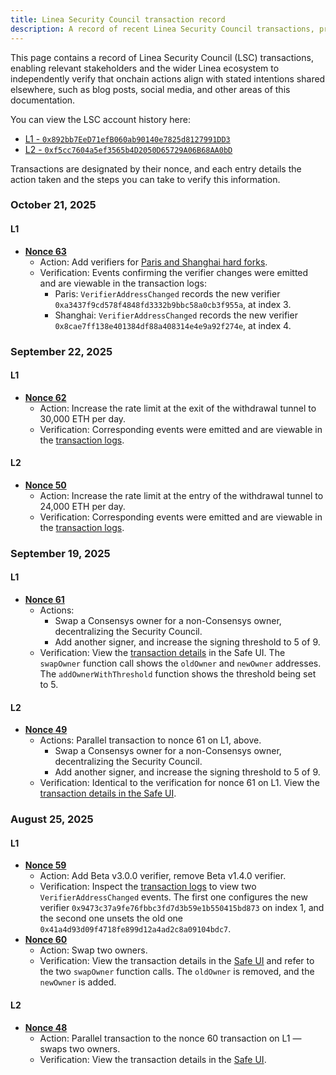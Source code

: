 ```yaml
---
title: Linea Security Council transaction record
description: A record of recent Linea Security Council transactions, provided for transparency.
---
```


This page contains a record of Linea Security Council (LSC) transactions, enabling relevant
stakeholders and the wider Linea ecosystem to independently verify that onchain actions align with
stated intentions shared elsewhere, such as blog posts, social media, and other areas of this 
documentation.

You can view the LSC account history here:
- [L1 - `0x892bb7EeD71efB060ab90140e7825d8127991DD3`](https://app.safe.global/transactions/history?safe=eth:0x892bb7EeD71efB060ab90140e7825d8127991DD3)
- [L2 - `0xf5cc7604a5ef3565b4D2050D65729A06B68AA0bD`](https://app.safe.global/transactions/history?safe=linea:0xf5cc7604a5ef3565b4D2050D65729A06B68AA0bD)

Transactions are designated by their nonce, and each entry details the action taken and the steps
you can take to verify this information. 

### October 21, 2025

#### L1

- **[Nonce 63](https://app.safe.global/transactions/tx?safe=eth:0x892bb7EeD71efB060ab90140e7825d8127991DD3&id=multisig_0x892bb7EeD71efB060ab90140e7825d8127991DD3_0x387e7e211a2b894c778b74d19b924b6b4c0ac1532075c1d1354e16b56909db16)**
  - Action: Add verifiers for [Paris and Shanghai hard forks](./release-notes.mdx#beta-v4).
  - Verification: Events confirming the verifier changes were emitted and are viewable in the 
  transaction logs:
    - Paris: `VerifierAddressChanged` records the new verifier `0xa3437f9cd578f4848fd3332b9bbc58a0cb3f955a`, at index 3.
    - Shanghai: `VerifierAddressChanged` records the new verifier `0x8cae7ff138e401384df88a408314e4e9a92f274e`, at index 4.

### September 22, 2025

#### L1

- **[Nonce 62](https://app.safe.global/transactions/tx?safe=eth:0x892bb7EeD71efB060ab90140e7825d8127991DD3&id=multisig_0x892bb7EeD71efB060ab90140e7825d8127991DD3_0xd8df1a8c092db6367d06ef4323cb7c90221caf215dd1b0d5025c8df99921e8ca)**
  - Action: Increase the rate limit at the exit of the withdrawal tunnel to 30,000 ETH per day.
  - Verification: Corresponding events were emitted and are viewable in the [transaction logs](https://etherscan.io/tx/0xf40eee2e37a3e163e4aeb8d037536e822db4e1ec55faceddad8a480a8c434217#eventlog).

#### L2

- **[Nonce 50](https://app.safe.global/transactions/tx?safe=linea:0xf5cc7604a5ef3565b4D2050D65729A06B68AA0bD&id=multisig_0xf5cc7604a5ef3565b4D2050D65729A06B68AA0bD_0x7423bafced8b2e2eba2b4b7226f0aefaa159095061eb713ffb48e47f00bbb32a)**
  - Action: Increase the rate limit at the entry of the withdrawal tunnel to 24,000 ETH per day.
  - Verification: Corresponding events were emitted and are viewable in the [transaction logs](https://lineascan.build/tx/0x7eec6a5e37602b56f5e79c2044cfea34672f0a018269008956d8a39cf968cf9a#eventlog).

### September 19, 2025

#### L1

- **[Nonce 61](https://app.safe.global/transactions/tx?safe=eth:0x892bb7EeD71efB060ab90140e7825d8127991DD3&id=multisig_0x892bb7EeD71efB060ab90140e7825d8127991DD3_0x3a4ce0ce409592d09f6a46cb2c96de57c0fbbf410225d2af9f181572d2d2c5a0)**
  - Actions: 
    - Swap a Consensys owner for a non-Consensys owner, decentralizing the Security Council.
    - Add another signer, and increase the signing threshold to 5 of 9.
  - Verification: View the [transaction details](https://app.safe.global/transactions/tx?safe=eth:0x892bb7EeD71efB060ab90140e7825d8127991DD3&id=multisig_0x892bb7EeD71efB060ab90140e7825d8127991DD3_0x3a4ce0ce409592d09f6a46cb2c96de57c0fbbf410225d2af9f181572d2d2c5a0) 
  in the Safe UI. The `swapOwner` function call shows the `oldOwner` and `newOwner` addresses. The
  `addOwnerWithThreshold` function shows the threshold being set to 5.

#### L2

- **[Nonce 49](https://app.safe.global/transactions/tx?safe=linea:0xf5cc7604a5ef3565b4D2050D65729A06B68AA0bD&id=multisig_0xf5cc7604a5ef3565b4D2050D65729A06B68AA0bD_0xab693b8ec43b1fae1ac992e44998241175d2f9e5fa0ed40de7648e8899ea28ac)**
  - Actions: Parallel transaction to nonce 61 on L1, above.
    - Swap a Consensys owner for a non-Consensys owner, decentralizing the Security Council.
    - Add another signer, and increase the signing threshold to 5 of 9.
  - Verification: Identical to the verification for nonce 61 on L1. View the [transaction details in
  the Safe UI](https://app.safe.global/transactions/tx?safe=linea:0xf5cc7604a5ef3565b4D2050D65729A06B68AA0bD&id=multisig_0xf5cc7604a5ef3565b4D2050D65729A06B68AA0bD_0xab693b8ec43b1fae1ac992e44998241175d2f9e5fa0ed40de7648e8899ea28ac).

### August 25, 2025

#### L1

- **[Nonce 59](https://app.safe.global/transactions/tx?safe=eth:0x892bb7EeD71efB060ab90140e7825d8127991DD3&id=multisig_0x892bb7EeD71efB060ab90140e7825d8127991DD3_0x03d40006169ce14bf9a24c06b1225fd14a881ba7e4b675ad2b744f2927c35b14)**
  - Action: Add Beta v3.0.0 verifier, remove Beta v1.4.0 verifier.
  - Verification: Inspect the [transaction logs](https://etherscan.io/tx/0x36d74d86d98138526dfc70651d97f3824ac7eeb2f17c18b1460ea4f5ca845b34#eventlog) 
  to view two `VerifierAddressChanged` events. The first one configures the new verifier `0x9473c37a9fe76fbbc3fd7d3b59e1b550415bd873` 
  on index 1, and the second one unsets the old one `0x41a4d93d09f4718fe899d12a4ad2c8a09104bdc7`.
- **[Nonce 60](https://app.safe.global/transactions/tx?safe=eth:0x892bb7EeD71efB060ab90140e7825d8127991DD3&id=multisig_0x892bb7EeD71efB060ab90140e7825d8127991DD3_0x8cddecc98d567b961472e45e23127546db05a5ee4cf6bbc77de3eddc06db17e8)**
  - Action: Swap two owners.
  - Verification: View the transaction details in the [Safe UI](https://app.safe.global/transactions/tx?safe=eth:0x892bb7EeD71efB060ab90140e7825d8127991DD3&id=multisig_0x892bb7EeD71efB060ab90140e7825d8127991DD3_0x8cddecc98d567b961472e45e23127546db05a5ee4cf6bbc77de3eddc06db17e8)
  and refer to the two `swapOwner` function calls. The `oldOwner` is removed, and the `newOwner` is
  added.

#### L2

- **[Nonce 48](https://app.safe.global/transactions/tx?safe=linea:0xf5cc7604a5ef3565b4D2050D65729A06B68AA0bD&id=multisig_0xf5cc7604a5ef3565b4D2050D65729A06B68AA0bD_0xe8542eeb1abb8687eae6bf10a77aa181f0439d0f8b1e04e8eecd4b334abb9b87)**
  - Action: Parallel transaction to the nonce 60 transaction on L1 — swaps two owners. 
  - Verification: View the transaction details in the [Safe UI](https://app.safe.global/transactions/tx?safe=linea:0xf5cc7604a5ef3565b4D2050D65729A06B68AA0bD&id=multisig_0xf5cc7604a5ef3565b4D2050D65729A06B68AA0bD_0xe8542eeb1abb8687eae6bf10a77aa181f0439d0f8b1e04e8eecd4b334abb9b87).